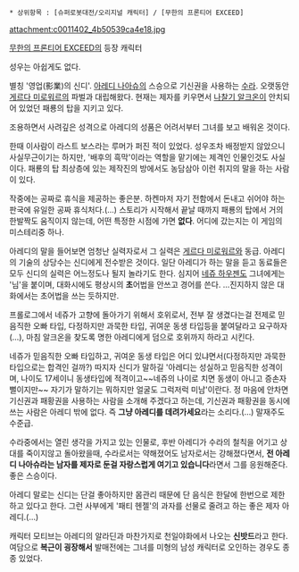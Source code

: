  * 상위항목 : [슈퍼로봇대전/오리지널 캐릭터] / [무한의 프론티어 EXCEED]
attachment:c0011402_4b50539ca4e18.jpg

[[무한의 프론티어 EXCEED]]의 등장 캐릭터

성우는 아쉽게도 없다.

별칭 '영업(影業)의 신디'. [[아레디 나아슈]]의 스승으로 기신권을 사용하는 [[수라]]. 오랫동안 [[게르다 미로워르]]의 파벌과 대립해왔다. 현재는 제자를 키우면서 [[나찰기 알크온]]이 안치되어 있었던 패룡의 탑을 지키고 있다.

조용하면서 사려깊은 성격으로 아레디의 성품은 어려서부터 그녀를 보고 배워온 것이다.

한때 이사람이 라스트 보스라는 루머가 퍼진 적이 있었다. 성우조차 배정받지 않았으니 사실무근이기는 하지만, '배후의 흑막'이라는 역할을 맡기에는 제격인 인물인것도 사실이다. 패룡의 탑 최상층에 있는 제작진의 방에서도 농담삼아 이런 취지의 말을 하는 사람이 있다.

작중에는 공짜로 휴식을 제공하는 좋은분. 하켄마저 자기 전함에서 돈내고 쉬어야 하는 판국에 유일한 공짜 휴식처다.(…) 스토리가 시작해서 끝날 때까지 패룡의 탑에서 거의 한발짝도 움직이지 않는데, 어떤 특정한 시점에 가면 '''없다'''. 어디에 갔는지는 이 게임의 미스테리중 하나.

아레디의 말을 들어보면 엄청난 실력자로서 그 실력은 [[게르다 미로워르]]와 동급. 아레디의 기술의 상당수는 신디에게 전수받은 것이다. 일단 아레디가 하는 말을 듣고 동료들은 모두 신디의 실력은 어느정도나 될지 놀라기도 한다. 심지어 [[네쥬 하우젠]]도 그녀에게는 '님'을 붙이며, 대화시에도 평상시의 '''초'''어법을 안쓰고 경어를 쓴다. …진지하지 않은 대화에서는 초어법을 쓰는 듯하지만.

프롤로그에서 네쥬가 고향에 돌아가기 위해서 호위로서, 전부 잘 생겼다는걸 전제로 믿음직한 오빠 타입, 다정하지만 과묵한 타입, 귀여운 동생 타입등을 붙여달라고 요구하자(…), 마침 알크온을 찾도록 명한 아레디에게 덤으로 호위까지 하라고 시킨다.

네쥬가 믿음직한 오빠 타입하고, 귀여운 동생 타입은 어디 있냐면서(다정하지만 과묵한 타입으로는 합격인 걸까?) 따지자 신디가 말하길 '아레디는 성실하고 믿음직한 성격이며, 나이도 17세이니 동생타입에 적격이고~~네쥬의 나이로 치면 동생이 아니고 증손자뻘이지만~~ 자기가 말하기는 뭐하지만 얼굴도 그럭저럭 미남'이란다. 정 마음에 안차면 기신권과 패황권을 사용하는 사람을 소개해 주겠다고 하는데, 기신권과 패황권을 동시에 쓰는 사람은 아레디 밖에 없다. 즉 '''그냥 아레디를 데려가세요'''라는 소리다.(…) 말재주도 수준급. 

수라중에서는 열린 생각을 가지고 있는 인물로, 후반 아레디가 수라의 철칙을 어기고 상대를 죽이지않고 돌아왔을때, 수라로서는 약해졌어도 남자로서는 강해졌다면서, '''전 아레디 나아슈라는 남자를 제자로 둔걸 자랑스럽게 여기고 있습니다'''라면서 그를 응원해준다. 좋은 스승이다.

아레디 말로는 신디는 단걸 좋아하지만 몸관리 때문에 단 음식은 한달에 한번으로 제한하고 있다고 한다. 그런 사부에게 '패티 헨젤'의 과자를 선물로 줄려고 하는 좋은 제자 아레디.(…)

캐릭터 모티브는 아레디의 알라딘과 마찬가지로 천일야화에서 나오는 '''신밧드'''라고 한다. 여담으로 '''복근이 굉장해서''' 발매전에는 그녀를 미형의 남성 캐릭터로 오인하는 경우도 종종 있었다.
